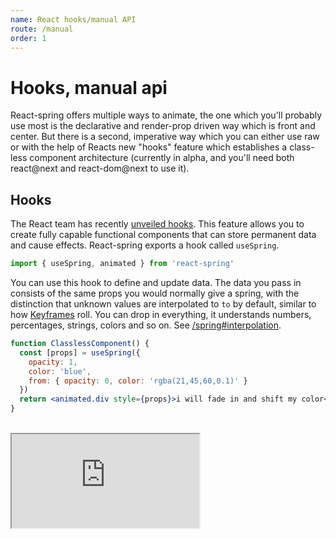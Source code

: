 ```yaml
---
name: React hooks/manual API
route: /manual
order: 1
---
```



# Hooks, manual api

<p>
  <span className="highlight">React-spring offers multiple ways to animate</span>, the one which you'll probably use most is the declarative and render-prop driven way which is front and center. But there is a second, imperative way which you can either use raw or with the help of Reacts new "hooks" feature which establishes a class-less component architecture (currently in alpha, and you'll need both react@next and react-dom@next to use it).
</p>

## Hooks

The React team has recently [unveiled hooks](https://conf.reactjs.org/). This feature allows you to create fully capable functional components that can store permanent data and cause effects. React-spring exports a hook called `useSpring`.

```jsx
import { useSpring, animated } from 'react-spring'
```

You can use this hook to define and update data. The data you pass in consists of the same props you would normally give a spring, with the distinction that unknown values are interpolated to `to` by default, similar to how [Keyframes](/keyframes) roll. You can drop in everything, it understands numbers, percentages, strings, colors and so on. See [/spring#interpolation](/spring#interpolation).

```jsx
function ClasslessComponent() {
  const [props] = useSpring({ 
    opacity: 1, 
    color: 'blue', 
    from: { opacity: 0, color: 'rgba(21,45,60,0.1)' } 
  })
  return <animated.div style={props}>i will fade in and shift my color</animated.div>
}
```

<br />
<iframe
  src="https://codesandbox.io/embed/426pvonqj0?fontsize=13&editorsize=60&hidenavigation=1&codemirror=1"
  style={{ width: '100%', height: 500, border: 0, borderRadius: 4, overflow: 'hidden' }}
  sandbox="allow-modals allow-forms allow-popups allow-scripts allow-same-origin" />
<p>

</p>
<br />

You can update spring data simply by overwriting the hook, it will remember previous values and animate adaptively. React will render once every time you change props, but the animation itself will be dealt with outside of React. `useSpring` is [native](/perf) by default.

```jsx
function ClasslessComponent({ opacity }) {
  const [props] = useSpring({ opacity, from: { opacity: 0 } })
  return <animated.div style={props}>i will fade in</animated.div>
}
```

There is another way to update your spring outside of React, it returns an updater similar to `useState`. This will be extremely useful whenever you don't want React to influence rendering, for instance on input events. If you would store events using `useState` the component would basically refresh on every mouse-move, and that has a performance cost depending on how large your view is. You can probably work around that in async-React but the `set` updater makes that straight forward, it simply informs your animated values.

```jsx
function ClasslessComponent() {
  const [props, set] = useSpring({ pos: [0, 0] })
  useEffect(() => {
    const handler = ({ clientX, clientY }) => set({ pos: [clientX, clientY] })
    window.addEventListener('mousemove', handler)
    return () => window.removeEventListener('mousemove', handler)
  }, [])
  return (
    <animated.div
      style={{ 
        transform: props.pos.interpolate((x,y) => `translate3d(${x}px,${x}px,0)`) 
      }}>
      i will move with your mouse
    </animated.div>
  )
}
```

You can also create natural trails by tying your hooks together, Whenever you update the first spring, either by overwrite it or by calling `set`, the others will naturally follow:

```jsx
const [{ pos1 }, set] = useSpring({ pos1: [0, 0] })
const [{ pos2 }] = useSpring({ pos2: pos1 })
const [{ pos3 }] = useSpring({ pos3: pos2 })
```

<br />

<iframe
  src="https://codesandbox.io/embed/ppxnl191zx?fontsize=13&editorsize=60&hidenavigation=1&codemirror=1&preview=preview"
  style={{ width: '100%', height: 500, border: 0, borderRadius: 4, overflow: 'hidden' }}
  sandbox="allow-modals allow-forms allow-popups allow-scripts allow-same-origin" />

## Controller

The `Controller` is react-springs heart, all primitives use it internally (including hooks). If you dislike render-props, and maybe hooks are too radical for you, then perhaps this is what you are looking for as it gives you full manual control without having to worry about loose-end animation handles. The api is very similar to the useSpring hook.

```jsx
import { Controller, animated } from 'react-spring'

class Test extends React.Component {
  state = { show: true }
  animations = new Controller({ opacity: 0 })
  toggle = this.setState(state => ({ show: !show }))
  render() {
    const props = this.animations.update({ opacity: this.state.show ? 1 : 0 })
    return (
      <>
        <button onClick={this.toggle}>click</button>
        <animated.div style={props}>I will fade</animated.div>
      </>
    )
  }
}
```
